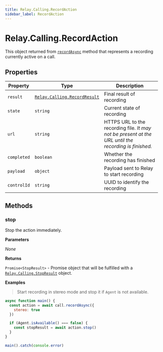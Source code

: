 ```yaml
---
title: Relay.Calling.RecordAction
sidebar_label: RecordAction
---
```


[recordasync]: /sdks/reference/realtime-sdk/v2/sdks/nodejs/calling/call#recordasync
[relay-calling-recordresult]: /sdks/reference/realtime-sdk/v2/sdks/nodejs/calling/results/record-result
[relay-calling-stopresult]: /sdks/reference/realtime-sdk/v2/sdks/nodejs/calling/results/stop-result

# Relay.Calling.RecordAction

This object returned from [`recordAsync`][recordasync] method that represents a recording currently active on a call.

## Properties

| Property | Type | Description |
| -------- | ---- | ----------- |
| `result` | [`Relay.Calling.RecordResult`][relay-calling-recordresult] | Final result of recording |
| `state` | `string` | Current state of recording |
| `url` | `string` | HTTPS URL to the recording file. _It may not be present at the URL until the recording is finished._ |
| `completed` | `boolean` | Whether the recording has finished |
| `payload` | `object` | Payload sent to Relay to start recording |
| `controlId` | `string` | UUID to identify the recording |

## Methods

### stop

Stop the action immediately.

**Parameters**

_None_

**Returns**

`Promise<StopResult>` - Promise object that will be fulfilled with a [`Relay.Calling.StopResult`][relay-calling-stopresult] object.

**Examples**

> Start recording in stereo mode and stop it if `Agent` is not available.

```javascript
async function main() {
  const action = await call.recordAsync({
    stereo: true
  })

  if (Agent.isAvailable() === false) {
    const stopResult = await action.stop()
  }
}

main().catch(console.error)
```